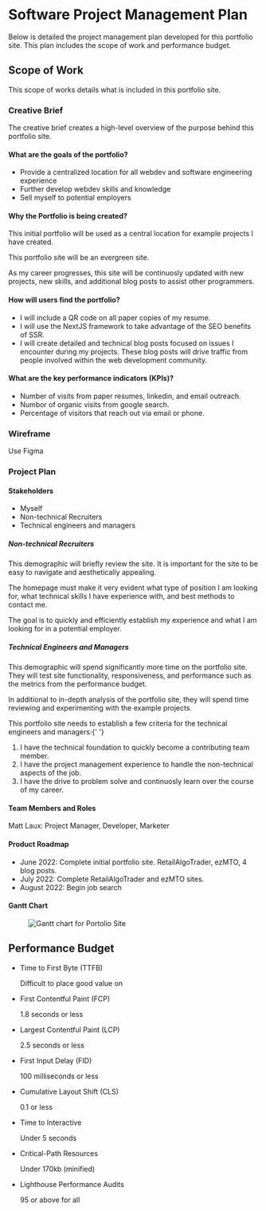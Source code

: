 
<div>
  <JumpTopButton />
  <h1>Software Project Management Plan</h1>
  <p>
    Below is detailed the project management plan developed for this portfolio
    site. This plan includes the scope of work and performance budget.
  </p>
  <h2>Scope of Work</h2>
  <p>This scope of works details what is included in this portfolio site.</p>
  <h3>Creative Brief</h3>
  <p>
    The creative brief creates a high-level overview of the purpose behind this
    portfolio site.
  </p>
  <h4>What are the goals of the portfolio?</h4>
  <ul>
    <li>
      Provide a centralized location for all webdev and software engineering
      experience
    </li>
    <li>Further develop webdev skills and knowledge</li>
    <li>Sell myself to potential employers</li>
  </ul>
  <h4>Why the Portfolio is being created?</h4>
  <p>
    This initial portfolio will be used as a central location for example
    projects I have created.
  </p>
  <p>This portfolio site will be an evergreen site.</p>
  <p>
    As my career progresses, this site will be continuosly updated with new
    projects, new skills, and additional blog posts to assist other programmers.
  </p>
  <h4>How will users find the portfolio?</h4>
  <ul>
    <li>I will include a QR code on all paper copies of my resume.</li>
    <li>
      I will use the NextJS framework to take advantage of the SEO benefits of
      SSR.
    </li>
    <li>
      I will create detailed and technical blog posts focused on issues I
      encounter during my projects. These blog posts will drive traffic from
      people involved within the web development community.
    </li>
  </ul>
  <h4>What are the key performance indicators (KPIs)?</h4>
  <ul>
    <li>Number of visits from paper resumes, linkedin, and email outreach.</li>
    <li>Numbor of organic visits from google search.</li>
    <li>Percentage of visitors that reach out via email or phone.</li>
  </ul>
  <h3>Wireframe</h3>
  <p>Use Figma</p>
  <h3>Project Plan</h3>
  <h4>Stakeholders</h4>
  <ul>
    <li>Myself</li>
    <li>Non-technical Recruiters</li>
    <li>Technical engineers and managers</li>
  </ul>
  <h5>Non-technical Recruiters</h5>
  <p>
    This demographic will briefly review the site. It is important for the site
    to be easy to navigate and aesthetically appealing.
  </p>
  <p>
    The homepage must make it very evident what type of position I am looking
    for, what technical skills I have experience with, and best methods to
    contact me.
  </p>
  <p>
    The goal is to quickly and efficiently establish my experience and what I am
    looking for in a potential employer.
  </p>
  <h5>Technical Engineers and Managers</h5>
  <p>
    This demographic will spend significantly more time on the portfolio site.
    They will test site functionality, responsiveness, and performance such as
    the metrics from the performance budget.
  </p>
  <p>
    In additional to in-depth analysis of the portfolio site, they will spend
    time reviewing and experimenting with the example projects.
  </p>
  <p>
    This portfolio site needs to establish a few criteria for the technical
    engineers and managers:{' '}
  </p>
  <ol>
    <li>
      I have the technical foundation to quickly become a contributing team
      member.
    </li>
    <li>
      I have the project management experience to handle the non-technical
      aspects of the job.
    </li>
    <li>
      I have the drive to problem solve and continuosly learn over the course of
      my career.
    </li>
  </ol>
  <h4>Team Members and Roles</h4>
  <p>Matt Laux: Project Manager, Developer, Marketer</p>
  <h4>Product Roadmap</h4>
  <ul>
    <li>
      June 2022: Complete initial portfolio site. RetailAlgoTrader, ezMTO, 4
      blog posts.
    </li>
    <li>July 2022: Complete RetailAlgoTrader and ezMTO sites.</li>
    <li>August 2022: Begin job search</li>
  </ul>
  <h4>Gantt Chart</h4>
  <figure>
    <Image
      src="/images/ganttChart.webp"
      height={318}
      width={675}
      alt="Gantt chart for Portolio Site"
    />
  </figure>
  <h2>Performance Budget</h2>
  <ul>
    <li>Time to First Byte (TTFB)</li>
    <p>Difficult to place good value on</p>
    <li>First Contentful Paint (FCP)</li>
    <p>1.8 seconds or less</p>
    <li>Largest Contentful Paint (LCP)</li>
    <p>2.5 seconds or less</p>
    <li>First Input Delay (FID)</li>
    <p>100 milliseconds or less</p>
    <li>Cumulative Layout Shift (CLS)</li>
    <p>0.1 or less</p>
    <li>Time to Interactive</li>
    <p>Under 5 seconds</p>
    <li>Critical-Path Resources</li>
    <p>Under 170kb (minified)</p>
    <li>Lighthouse Performance Audits</li>
    <p>95 or above for all</p>
  </ul>
</div>

